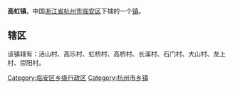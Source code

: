 {{中国乡级行政区
| 行政区全称 = 高虹镇
| 行政区划代码 = 330112102000
| 电话区号 = 571
}}
'''高虹镇'''，中国[[浙江省|浙江省]][[杭州市|杭州市]][[临安区|临安区]]下辖的一个[[镇|镇]]。

==辖区==
该镇辖有：活山村、高乐村、虹桥村、高桥村、长溪村、石门村、大山村、龙上村、崇阳村。

{{临安市行政区划}}
[[Category:临安区乡级行政区|Category:临安区乡级行政区]]
[[Category:杭州市乡镇|Category:杭州市乡镇]]